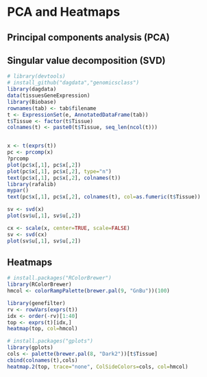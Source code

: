 # PCA and Heatmaps

## Principal components analysis (PCA)
## Singular value decomposition (SVD)

```r
# library(devtools)
# install_github("dagdata","genomicsclass")
library(dagdata)
data(tissuesGeneExpression)
library(Biobase)
rownames(tab) <- tab$filename
t <- ExpressionSet(e, AnnotatedDataFrame(tab))
t$Tissue <- factor(t$Tissue)
colnames(t) <- paste0(t$Tissue, seq_len(ncol(t)))


x <- t(exprs(t))
pc <- prcomp(x)
?prcomp
plot(pc$x[,1], pc$x[,2])
plot(pc$x[,1], pc$x[,2], type="n")
text(pc$x[,1], pc$x[,2], colnames(t))
library(rafalib)
mypar()
text(pc$x[,1], pc$x[,2], colnames(t), col=as.fumeric(t$Tissue))

sv <- svd(x)
plot(sv$u[,1], sv$u[,2])

cx <- scale(x, center=TRUE, scale=FALSE)
sv <- svd(cx)
plot(sv$u[,1], sv$u[,2])
```

## Heatmaps

```r
# install.packages("RColorBrewer")
library(RColorBrewer)
hmcol <- colorRampPalette(brewer.pal(9, "GnBu"))(100)

library(genefilter)
rv <- rowVars(exprs(t))
idx <- order(-rv)[1:40]
top <- exprs(t)[idx,]
heatmap(top, col=hmcol)

# install.packages("gplots")
library(gplots)
cols <- palette(brewer.pal(8, "Dark2"))[t$Tissue]
cbind(colnames(t),cols)
heatmap.2(top, trace="none", ColSideColors=cols, col=hmcol)
```
